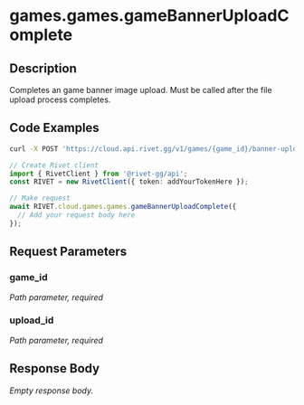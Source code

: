 

# games.games.gameBannerUploadComplete

## Description

Completes an game banner image upload. Must be called after the file upload process completes.


## Code Examples

<CodeGroup title='Request' tag='POST' label='https://cloud.api.rivet.gg/v1/games/{game_id}/banner-upload/{upload_id}/complete'>

```bash {{ title: 'cURL' }}
curl -X POST 'https://cloud.api.rivet.gg/v1/games/{game_id}/banner-upload/{upload_id}/complete'
```

```ts
// Create Rivet client
import { RivetClient } from '@rivet-gg/api';
const RIVET = new RivetClient({ token: addYourTokenHere });

// Make request
await RIVET.cloud.games.games.gameBannerUploadComplete({
  // Add your request body here
});
```

</CodeGroup>


## Request Parameters


### game_id

_Path parameter, required_





### upload_id

_Path parameter, required_





## Response Body

_Empty response body._
